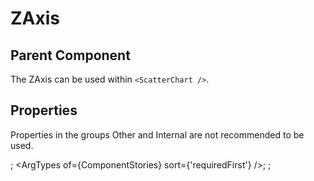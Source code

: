 
# ZAxis

## Parent Component

The ZAxis can be used within `<ScatterChart />`.

## Properties

Properties in the groups Other and Internal are not recommended to be used.

<Meta of={ComponentStories} />;
<ArgTypes of={ComponentStories} sort={'requiredFirst'} />;
<Stories />;

